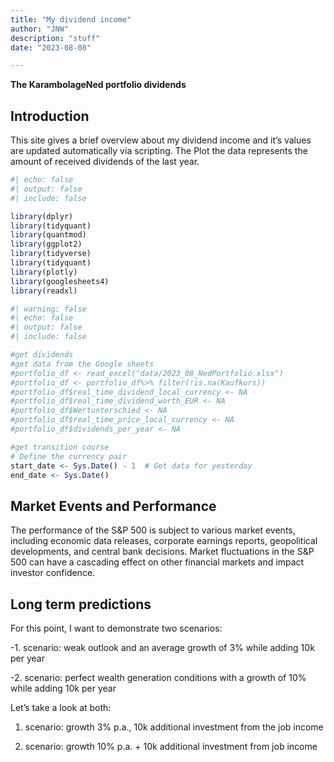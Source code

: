 ```yaml
---
title: "My dividend income"
author: "JNW"
description: "stuff"
date: "2023-08-08"

---
```


**The KarambolageNed portfolio dividends**

## Introduction

This site gives a brief overview about my dividend income and it's values are updated automatically via scripting. The Plot the data represents the amount of received dividends of the last year.

```r
#| echo: false
#| output: false
#| include: false

library(dplyr)
library(tidyquant)
library(quantmod)
library(ggplot2)
library(tidyverse)
library(tidyquant)
library(plotly)
library(googlesheets4)
library(readxl)

```

```r
#| warning: false
#| echo: false
#| output: false
#| include: false

#get dividends
#get data from the Google sheets 
#portfolio_df <- read_excel("data/2023_08_NedPortfolio.xlsx")
#portfolio_df <- portfolio_df%>% filter(!is.na(Kaufkurs))
#portfolio_df$real_time_dividend_local_currency <- NA
#portfolio_df$real_time_dividend_worth_EUR <- NA
#portfolio_df$Wertunterschied <- NA
#portfolio_df$real_time_price_local_currency <- NA
#portfolio_df$dividends_per_year <- NA

#get transition course 
# Define the currency pair
start_date <- Sys.Date() - 1  # Get data for yesterday
end_date <- Sys.Date()

```

## Market Events and Performance

The performance of the S&P 500 is subject to various market events, including economic data releases, corporate earnings reports, geopolitical developments, and central bank decisions. Market fluctuations in the S&P 500 can have a cascading effect on other financial markets and impact investor confidence.

## Long term predictions

For this point, I want to demonstrate two scenarios:

-1. scenario: weak outlook and an average growth of 3% while adding 10k per year

-2. scenario: perfect wealth generation conditions with a growth of 10% while adding 10k per year

Let's take a look at both:

1.  scenario: growth 3% p.a., 10k additional investment from the job income

2.  scenario: growth 10% p.a. + 10k additional investment from job income
